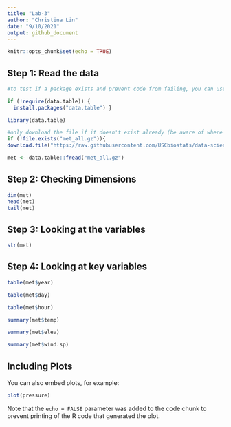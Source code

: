 ```yaml
---
title: "Lab-3"
author: "Christina Lin"
date: "9/10/2021"
output: github_document
---
```


```r
knitr::opts_chunk$set(echo = TRUE)
```

## Step 1: Read the data

```r

#to test if a package exists and prevent code from failing, you can use the require function

if (!require(data.table)) {
  install.packages("data.table") }

library(data.table)

#only download the file if it doesn't exist already (be aware of where the R markdown file and data file are located)
if (!file.exists("met_all.gz")){
download.file("https://raw.githubusercontent.com/USCbiostats/data-science-data/master/02_met/met_all.gz", "met_all.gz", method="libcurl", timeout = 60)}

met <- data.table::fread("met_all.gz")
```

## Step 2: Checking Dimensions

```r
dim(met)
head(met)
tail(met)
```
## Step 3: Looking at the variables

```r
str(met)
```

## Step 4: Looking at key variables

```r
table(met$year)

table(met$day)

table(met$hour)

summary(met$temp)

summary(met$elev)

summary(met$wind.sp)
```



## Including Plots

You can also embed plots, for example:

```r
plot(pressure)
```

Note that the `echo = FALSE` parameter was added to the code chunk to prevent printing of the R code that generated the plot.
